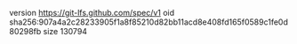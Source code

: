 version https://git-lfs.github.com/spec/v1
oid sha256:907a4a2c28233905f1a8f85210d82bb11acd8e408fd165f0589c1fe0d80298fb
size 130794
